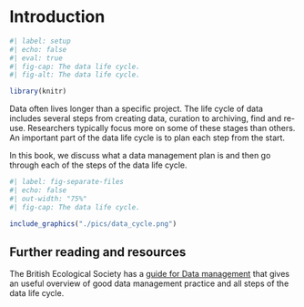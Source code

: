 
# Introduction

``` r
#| label: setup
#| echo: false
#| eval: true
#| fig-cap: The data life cycle.
#| fig-alt: The data life cycle.

library(knitr)

```

Data often lives longer than a specific project.
The life cycle of data includes several steps from creating data, curation to archiving, find and re-use.
Researchers typically focus more on some of these stages than others.
An important part of the data life cycle is to plan each step from the start.

In this book, we discuss what a data management plan is and then go through each of the steps of the data life cycle.


```r
#| label: fig-separate-files
#| echo: false
#| out-width: "75%"
#| fig-cap: The data life cycle.

include_graphics("./pics/data_cycle.png")

```


## Further reading and resources

The British Ecological Society has a [guide for Data management](chrome-extension://efaidnbmnnnibpcajpcglclefindmkaj/https://www.britishecologicalsociety.org/wp-content/uploads/2019/06/BES-Guide-Data-Management-2019.pdf?utm_source=web&utm_medium=web&utm_campaign=better_science) that gives an useful overview of good data management practice and all steps of the data life cycle.